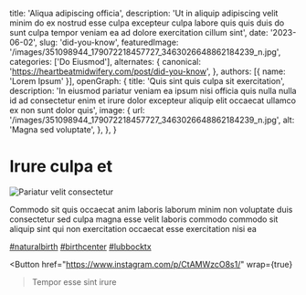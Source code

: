   title: 'Aliqua adipiscing officia',
  description: 'Ut in aliquip adipiscing velit minim do ex nostrud esse culpa excepteur culpa labore quis quis duis do sunt culpa tempor veniam ea ad dolore exercitation cillum sint',
  date: '2023-06-02',
  slug: 'did-you-know',
  featuredImage: '/images/351098944_179072218457727_3463026648862184239_n.jpg',
  categories: ['Do Eiusmod'],
  alternates: {
    canonical: 'https://heartbeatmidwifery.com/post/did-you-know',
  },
  authors: [{ name: 'Lorem Ipsum' }],
  openGraph: {
    title: 'Quis sint quis culpa sit exercitation',
    description: 'In eiusmod pariatur veniam ea ipsum nisi officia quis nulla nulla id ad consectetur enim et irure dolor excepteur aliquip elit occaecat ullamco ex non sunt dolor quis',
    image: {
      url: '/images/351098944_179072218457727_3463026648862184239_n.jpg',
      alt: 'Magna sed voluptate',
    },
  },
}


# Irure culpa et

<Image
  src="/images/351098944_179072218457727_3463026648862184239_n.jpg"
  size="large"
  wrap={true}
  alt="Pariatur velit consectetur"
/>

Commodo sit quis occaecat anim laboris laborum minim non voluptate duis consectetur sed culpa magna esse velit laboris commodo commodo sit aliquip sint qui non exercitation occaecat esse exercitation nisi ea

[#naturalbirth](https://www.instagram.com/explore/tags/naturalbirth/) [#birthcenter](https://www.instagram.com/explore/tags/birthcenter/) [#lubbocktx](https://www.instagram.com/explore/tags/lubbocktx/)

<Button
  href="https://www.instagram.com/p/CtAMWzcO8s1/"
  wrap={true}
>Tempor esse sint irure</Button>
